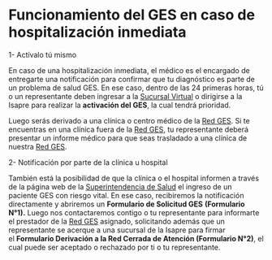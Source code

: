 # Funcionamiento del GES en caso de hospitalización inmediata

1- Actívalo tú mismo

En caso de una hospitalización inmediata, el médico es el encargado de entregarte una notificación para confirmar que tu diagnóstico es parte de un problema de salud GES. En ese caso, dentro de las 24 primeras horas, tú o un representante deben ingresar a la [Sucursal Virtual](https://login.isaprebanmedica.cl/login?m=BGES) o dirigirse a la Isapre para realizar la **activación del GES**, la cual tendrá prioridad.

Luego serás derivado a una clínica o centro médico de la [Red GES](https://www.banmedica.cl/red-ges/). Si te encuentras en una clínica fuera de la [Red GES](https://www.banmedica.cl/red-ges/), tu representante deberá presentar un informe médico para que seas trasladado a una clínica de nuestra [Red GES](https://www.banmedica.cl/red-ges/).

2- Notificación por parte de la clínica u hospital

También está la posibilidad de que la clínica o el hospital informen a través de la página web de la [Superintendencia de Salud](http://www.supersalud.gob.cl/portal/w3-channel.html) el ingreso de un paciente GES con riesgo vital. En ese caso, recibiremos la notificación directamente y abriremos un **Formulario de Solicitud GES** **(Formulario N°1).** Luego nos contactaremos contigo o tu representante para informarte el prestador de la [Red GES](https://www.banmedica.cl/red-ges/) asignado, solicitando además que un representante se acerque a una sucursal de la Isapre para firmar el **Formulario Derivación a la Red Cerrada de Atención (Formulario N°2)**, el cual puede ser aceptado o rechazado por ti o tu representante.


